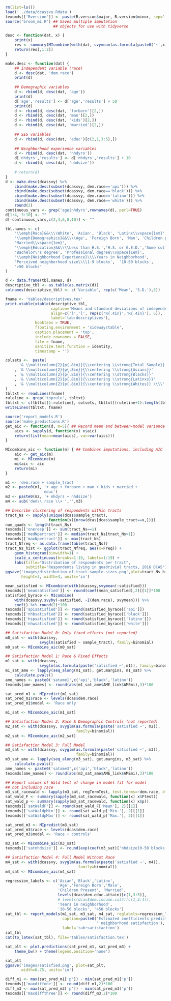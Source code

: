 ```{r setup-analysis-environment}
rm(list=ls())
load('../data/dcassvy.Rdata')
texcmds[['Rversion']] <- paste(R.version$major, R.version$minor, sep='.')
source('broom_mi.R') ## Saves multiple imputation
                     ## objects for use with tidyverse
```

```{r descriptives}
desc <- function(dat, x) {
    print(x)
    res <- summary(MIcombine(with(dat, svymean(as.formula(paste0('~',x))))))
    return(res[,1:2])
}

make.desc <- function(dat) {
    ## Independent variable (race)
    d <- desc(dat, 'dem.race')
    print(d)
    
    ## Demographic variables
    d <- rbind(d, desc(dat, 'age'))
    print(d)
    d['age','results'] <- d['age','results'] + 50
    print(d)
    d <- rbind(d, desc(dat, 'forborn')[2,])
    d <- rbind(d, desc(dat, 'man')[2,])
    d <- rbind(d, desc(dat, 'kids')[2,])
    d <- rbind(d, desc(dat, 'married')[2,])
    
    ## SES variables
    d <- rbind(d, desc(dat, 'educ')[c(2,1,3:5),])
    
    ## Neighborhood experience variables
    d <- rbind(d, desc(dat, 'nhdyrs'))
    d['nhdyrs','results'] <- d['nhdyrs','results'] + 10
    d <- rbind(d, desc(dat, 'nhdsize'))
    
    # return(d)
}
d <- make.desc(dcassvy) %>%
    cbind(make.desc(subset(dcassvy, dem.race=='api'))) %>%
    cbind(make.desc(subset(dcassvy, dem.race=='black'))) %>%
    cbind(make.desc(subset(dcassvy, dem.race=='latino'))) %>%
    cbind(make.desc(subset(dcassvy, dem.race=='white'))) %>%
    round(2) 
continuous_vars <- grep('age|nhdyrs',rownames(d), perl=TRUE)
d[1:4, 3:10] <- ""
d[-continuous_vars,c(2,4,6,8,10)] <- ""

tbl.names <- c(
    '\\emph{Race}&&\\\\White', 'Asian', 'Black', 'Latinx\\vspace{1em}', 
    '\\emph{Demographics}&&\\\\Age', 'Foreign Born', 'Man', 'Children present',
    'Married\\vspace{1em}',
    '\\emph{Education}&&\\\\Less than H.S.','H.S. or G.E.D.','Some college', 
    'Bachelor\'s degree', 'Professional degree\\vspace{1em}',
    '\\emph{Neighborhood Experience}\\\\Years in Neighborhood', 
    'Perceived neighborhood size\\\\1-9 blocks',  '10-50 blocks', 
    '>50 blocks'
)

d <- data.frame(tbl.names, d)
descriptive_tbl <- as.table(as.matrix(d))
colnames(descriptive_tbl) <- c('Variable', rep(c('Mean', 'S.D.'),5))

fname <- 'tables/descriptives.tex'
print.xtable(xtable(descriptive_tbl,
                    caption='Means and standard deviations of independent and control variables',
                    align=c('l','l', rep(c('R{.4in}','R{.4in}'), 5)), 
                    label='tab:descriptives'),
             booktabs = TRUE,
             floating.environment = 'sidewaystable',
             caption.placement = 'top',
             include.rownames = FALSE,
             file = fname,
             sanitize.text.function = identity,
             timestamp = '')

colsets <-  paste(
      '& \\multicolumn{2}{p{.8in}}{\\centering \\strong{Total Sample}}'
    , '& \\multicolumn{2}{p{.8in}}{\\centering \\strong{Asians}}'
    , '& \\multicolumn{2}{p{.8in}}{\\centering \\strong{Blacks}}'
    , '& \\multicolumn{2}{p{.8in}}{\\centering \\strong{Latinxs}}'
    , '& \\multicolumn{2}{p{.8in}}{\\centering \\strong{Whites}} \\\\'
)
tbltxt <- readLines(fname)
ruleline <- grep('toprule', tbltxt)
tbltxt <- c(tbltxt[1:ruleline], colsets, tbltxt[(ruleline+1):length(tbltxt)])
writeLines(tbltxt, fname)
```

```{r reporting-functions}
source('report_models.R')
source('make_predictions.R')
get_aic <- function(d, m=5){ ## Record mean and between-model variance of AIC
    aics <- sapply(d, function(x) x$aic)
    return(list(mean=mean(aics), var=var(aics)))
}

MIcombine_aic <- function(m) { ## Combines imputations, including AIC
    aic <- get_aic(m)
    mi <- MIcombine(m)
    mi$aic <- aic
    return(mi)
}

```

```{r define-models}
m1 <- 'dem.race + sample_tract '
m2 <- paste0(m1, '+ age + forborn + man + kids + married +
                 educ')
m3 <- paste0(m2, '+ nhdyrs + nhdsize')
m4 <- sub('dem\\.race \\+ ','',m3)
```

```{r tract-clustering}
## Describe clustering of respondents within tracts
tract_Ns <- sapply(unique(dcas$sample_tract), 
                   function(x){nrow(dcas[dcas$sample_tract==x,])})
num_quads <- length(tract_Ns)
texcmds[['oneresp']] <- sum(tract_Ns==1)
texcmds[['medNpertract']] <- median(tract_Ns[tract_Ns>1])
texcmds[['maxNpertract']] <- max(tract_Ns)
tract_Nfreq <- as.data.frame(table(tract_Ns))
tract_Ns_hist <- ggplot(tract_Nfreq, aes(x=Freq)) + 
    geom_histogram(binwidth=1) +
    scale_x_continuous(breaks=1:19, labels=1:19) +
    labs(title="Distribution of respondents per tract",
         subtitle="Respondents living in quadrivial tracts, 2016 DCAS")
ggsave('images/distribution-of-tract-sample-sizes.png',plot=tract_Ns_hist,
       height=3, width=4, units='in')
```

```{r satisfied-mean}
mean_satisfied <- MIcombine(with(dcassvy,svymean(~satisfied)))
texcmds[['meansatisfied']] <- round(coef(mean_satisfied),2)[[1]]*100
satisfied_byrace <- MIcombine(
    with(dcassvy,svyby(~satisfied, ~I(dem.race), svymean))) %>%
    coef() %>% round(2)*100
texcmds[['apisatisfied']] <- round(satisfied_byrace[['api']])
texcmds[['nhbsatisfied']] <- round(satisfied_byrace[['black']])
texcmds[['hspsatisfied']] <- round(satisfied_byrace[['latino']])
texcmds[['nhwsatisfied']] <- round(satisfied_byrace[['white']])
```


```{r satisfied-analysis, warning=FALSE, results='hide'}
## Satisfaction Model 0: Only fixed effects (not reported)
m0_sat <- with(dcassvy,
               svyglm(satisfied ~ sample_tract), family=binomial)
m0_sat <- MIcombine_aic(m0_sat)

## Satisfaction Model 1: Race & Fixed Effects
m1_sat <- with(dcassvy,
               svyglm(as.formula(paste('satisfied ~',m1)), family=binomial))
m1_sat_ame <- lapply(seq_along(m1_sat), get.margins, m1_sat) %>%
    calculate.pvals() 
ame_names <- paste0('satame1',c('api','black','latino'))
texcmds[ame_names] <- round(abs(m1_sat_ame$AME_link$AMEmi),3)*100

sat_pred_m1 <- MIpredict(m1_sat)
sat_pred_m1$race <- levels(dcas$dem.race)
sat_pred_m1$model <- 'Race only'

m1_sat <- MIcombine_aic(m1_sat)

## Satisfaction Model 2: Race & Demographic Controls (not reported)
m2_sat <- with(dcassvy, svyglm(as.formula(paste('satisfied ~', m2)),
                               family=binomial))
m2_sat <- MIcombine_aic(m2_sat)

## Satisfaction Model 3: Full Model
m3_sat <- with(dcassvy, svyglm(as.formula(paste('satisfied ~', m3)), 
                               family=binomial))
m3_sat_ame <- lapply(seq_along(m3_sat), get.margins, m3_sat) %>%
    calculate.pvals()
ame_names <- paste0('satame3',c('api','black','latino'))
texcmds[ame_names] <- round(abs(m3_sat_ame$AME_link$AMEmi),3)*100

## Report values of Wald test of change in model fit for model 
## not including race
m3_sat_racewald <- lapply(m3_sat, regTermTest, test.terms=~dem.race, df=NULL)
sat_wald_F <- summary(sapply(m3_sat_racewald, function(x) x$Ftest))
sat_wald_p <- summary(sapply(m3_sat_racewald, function(x) x$p))
texcmds[['satWaldF']] <- round(sat_wald_F['Mean'], 2)[[1]]
texcmds[['satWaldpMin']] <- round(sat_wald_p['Min.'], 2)[[1]]
texcmds[['satWaldpMax']] <- round(sat_wald_p['Max.'], 2)[[1]]

sat_pred_m3 <- MIpredict(m3_sat)
sat_pred_m3$race <- levels(dcas$dem.race)
sat_pred_m3$model <- 'Race + controls'

m3_sat <- MIcombine_aic(m3_sat)
texcmds[['satnhdsize']] <- round(exp(coef(m3_sat)['nhdsize10-50 blocks']),2)[[1]]

## Satisfaction Model 4: Full Model Without Race
m4_sat <- with(dcassvy, svyglm(as.formula(paste('satisfied ~', m4)),
                                family=binomial))
m4_sat <- MIcombine_aic(m4_sat)

```

```{r report-satisfaction-results, echo=TRUE, include=TRUE}
regression_labels <- c('Asian','Black','Latinx',
                       'Age','Foreign Born','Male',
                       'Children Present', 'Married',
                       levels(dcas$dem.educ.attain)[c(1,3:5)],
                       # levels(dcas$dem.income.cat4)[c(1,3:4)],
                       'Years in neighborhood',
                       '10-50 blocks', '>50 blocks')
sat_tbl <- report_models(m1_sat, m3_sat, m4_sat, reglabels=regression_labels,
                         caption=paste0('Estimated coefficients predicting ',
                                        ' neighborhood satisfaction'),
                         label='tab:satisfaction')
sat_tbl
cat(to_latex(sat_tbl), file='tables/satisfaction.tex')
```

```{r plot-satisfaction}

sat_plt <- plot.predictions(sat_pred_m1, sat_pred_m3) +
    theme_bw() + theme(legend.position='none')

sat_plt
ggsave('images/satisfied.png', plot=sat_plt, 
       width=6.75, units='in')
```


```{r ame-satisfaction}


diff_m1 <- max(sat_pred_m1['p']) - min(sat_pred_m1['p'])
texcmds[['maxdiffone']] <- round(diff_m1,2)*100
diff_m3 <- max(sat_pred_m3['p']) - min(sat_pred_m3['p'])
texcmds[['maxdiffthree']] <- round(diff_m3,2)*100
```
